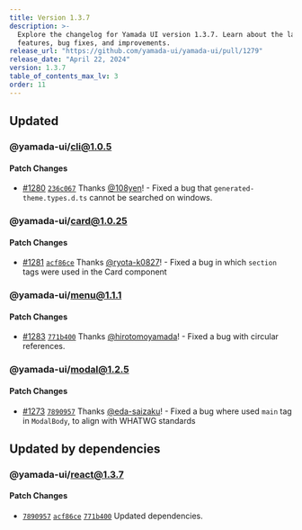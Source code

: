 ```yaml
---
title: Version 1.3.7
description: >-
  Explore the changelog for Yamada UI version 1.3.7. Learn about the latest
  features, bug fixes, and improvements.
release_url: "https://github.com/yamada-ui/yamada-ui/pull/1279"
release_date: "April 22, 2024"
version: 1.3.7
table_of_contents_max_lv: 3
order: 11
---
```


## Updated

### @yamada-ui/cli@1.0.5

#### Patch Changes

- [#1280](https://github.com/yamada-ui/yamada-ui/pull/1280) [`236c067`](https://github.com/yamada-ui/yamada-ui/commit/236c0674daba4a0724e001cf1baa856e977f4e0e) Thanks [@108yen](https://github.com/108yen)! - Fixed a bug that `generated-theme.types.d.ts` cannot be searched on windows.

### @yamada-ui/card@1.0.25

#### Patch Changes

- [#1281](https://github.com/yamada-ui/yamada-ui/pull/1281) [`acf86ce`](https://github.com/yamada-ui/yamada-ui/commit/acf86ce98c94db25d82e0dc4ff4ef96db979933a) Thanks [@ryota-k0827](https://github.com/ryota-k0827)! - Fixed a bug in which `section` tags were used in the Card component

### @yamada-ui/menu@1.1.1

#### Patch Changes

- [#1283](https://github.com/yamada-ui/yamada-ui/pull/1283) [`771b400`](https://github.com/yamada-ui/yamada-ui/commit/771b4006e2753543b02e386cbab3e4a1f278dd5c) Thanks [@hirotomoyamada](https://github.com/hirotomoyamada)! - Fixed a bug with circular references.

### @yamada-ui/modal@1.2.5

#### Patch Changes

- [#1273](https://github.com/yamada-ui/yamada-ui/pull/1273) [`7890957`](https://github.com/yamada-ui/yamada-ui/commit/7890957bb684acd475707e0662953c904e8a937d) Thanks [@eda-saizaku](https://github.com/eda-saizaku)! - Fixed a bug where used `main` tag in `ModalBody`, to align with WHATWG standards

## Updated by dependencies

### @yamada-ui/react@1.3.7

#### Patch Changes

- [`7890957`](https://github.com/yamada-ui/yamada-ui/commit/7890957bb684acd475707e0662953c904e8a937d) [`acf86ce`](https://github.com/yamada-ui/yamada-ui/commit/acf86ce98c94db25d82e0dc4ff4ef96db979933a) [`771b400`](https://github.com/yamada-ui/yamada-ui/commit/771b4006e2753543b02e386cbab3e4a1f278dd5c) Updated dependencies.
